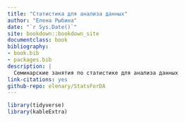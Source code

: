 ```yaml
---
title: "Статистика для анализа данных"
author: "Елена Рыбина"
date: "`r Sys.Date()`"
site: bookdown::bookdown_site
documentclass: book
bibliography:
- book.bib
- packages.bib
description: |
  Семинарские занятия по статистике для анализа данных
link-citations: yes
github-repo: elenary/StatsForDA
---
```


```r
library(tidyverse)
library(kableExtra)
```

